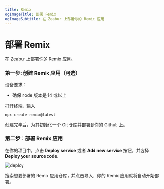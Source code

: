 ```yaml
---
title: Remix
ogImageTitle: 部署 Remix
ogImageSubtitle: 在 Zeabur 上部署你的 Remix 应用
---
```


# 部署 Remix

在 Zeabur 上部署你的 Remix 应用。

### 第一步: 创建 Remix 应用（可选）

设备要求：
- 确保 node 版本是 14 或以上

打开终端，输入  
```bash 
npx create-remix@latest
```

创建完毕后，为其初始化一个 Git 仓库并部署到你的 Github 上。

### 第二步：部署 Remix 应用

在你的项目中，点击 **Deploy service** 或者 **Add new service** 按钮，并选择 **Deploy your source code**.

![deploy](/framework/deploy.png)

搜索想要部署的 Remix 应用仓库，并点击导入，你的 Remix 应用就将自动开始部署。

